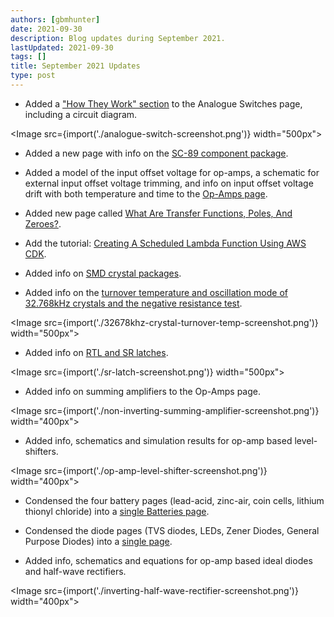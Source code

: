 ```yaml
---
authors: [gbmhunter]
date: 2021-09-30
description: Blog updates during September 2021.
lastUpdated: 2021-09-30
tags: []
title: September 2021 Updates
type: post
---
```


* Added a ["How They Work" section](/electronics/components/analogue-switches-transmission-gates/) to the Analogue Switches page, including a circuit diagram.

<Image src={import('./analogue-switch-screenshot.png')} width="500px"></Image>

* Added a new page with info on the [SC-89 component package](/pcb-design/component-packages/sc-89-component-package/).

* Added a model of the input offset voltage for op-amps, a schematic for external input offset voltage trimming, and info on input offset voltage drift with both temperature and time to the [Op-Amps page](/electronics/components/op-amps/).

* Added new page called [What Are Transfer Functions, Poles, And Zeroes?](/electronics/circuit-design/what-are-transfer-functions-poles-and-zeroes/).

* Add the tutorial: [Creating A Scheduled Lambda Function Using AWS CDK](/programming/cloud/aws/creating-a-scheduled-lambda-function-using-aws-cdk/).

* Added info on [SMD crystal packages](/pcb-design/component-packages/crystal-packages/).

* Added info on the [turnover temperature and oscillation mode of 32.768kHz crystals and the negative resistance test](/electronics/components/crystals/#32678khz-crystals).

<Image src={import('./32678khz-crystal-turnover-temp-screenshot.png')} width="500px"></Image>

* Added info on [RTL and SR latches](/electronics/circuit-design/digital-logic/latches-and-flip-flops/).

<Image src={import('./sr-latch-screenshot.png')} width="500px"></Image>

* Added info on summing amplifiers to the Op-Amps page.

<Image src={import('./non-inverting-summing-amplifier-screenshot.png')} width="400px"></Image>

* Added info, schematics and simulation results for op-amp based level-shifters.

<Image src={import('./op-amp-level-shifter-screenshot.png')} width="400px"></Image>

* Condensed the four battery pages (lead-acid, zinc-air, coin cells, lithium thionyl chloride) into a [single Batteries page](/electronics/components/batteries/).

* Condensed the diode pages (TVS diodes, LEDs, Zener Diodes, General Purpose Diodes) into a [single page](/electronics/components/diodes/).

* Added info, schematics and equations for op-amp based ideal diodes and half-wave rectifiers.

<Image src={import('./inverting-half-wave-rectifier-screenshot.png')} width="400px"></Image>
